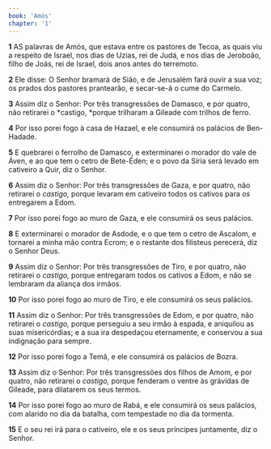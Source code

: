```yaml
---
book: 'Amós'
chapter: '1'
---
```


**1** AS palavras de Amós, que estava entre os pastores de Tecoa, as quais viu a respeito de Israel, nos dias de Uzias, rei de Judá, e nos dias de Jeroboão, filho de Joás, rei de Israel, dois anos antes do terremoto.

**2** Ele disse: O Senhor bramará de Sião, e de Jerusalém fará ouvir a sua voz; os prados dos pastores prantearão, e secar-se-á o cume do Carmelo.

**3** Assim diz o Senhor: Por três transgressões de Damasco, e por quatro, não retirarei o *castigo, *porque trilharam a Gileade com trilhos de ferro.

**4** Por isso porei fogo à casa de Hazael, e ele consumirá os palácios de Ben-Hadade.

**5** E quebrarei o ferrolho de Damasco, e exterminarei o morador do vale de Áven, e ao que tem o cetro de Bete-Éden; e o povo da Síria será levado em cativeiro a Quir, diz o Senhor.

**6** Assim diz o Senhor: Por três transgressões de Gaza, e por quatro, não retirarei o _castigo,_ porque levaram em cativeiro todos os cativos para _os_ entregarem a Edom.

**7** Por isso porei fogo ao muro de Gaza, e ele consumirá os seus palácios.

**8** E exterminarei o morador de Asdode, e o que tem o cetro de Ascalom, e tornarei a minha mão contra Ecrom; e o restante dos filisteus perecerá, diz o Senhor Deus.

**9** Assim diz o Senhor: Por três transgressões de Tiro, e por quatro, não retirarei o _castigo,_ porque entregaram todos os cativos a Edom, e não se lembraram da aliança dos irmãos.

**10** Por isso porei fogo ao muro de Tiro, e ele consumirá os seus palácios.

**11** Assim diz o Senhor: Por três transgressões de Edom, e por quatro, não retirarei o _castigo,_ porque perseguiu a seu irmão à espada, e aniquilou as suas misericórdias; e a sua ira despedaçou eternamente, e conservou a sua indignação para sempre.

**12** Por isso porei fogo a Temã, e ele consumirá os palácios de Bozra.

**13** Assim diz o Senhor: Por três transgressões dos filhos de Amom, e por quatro, não retirarei o _castigo,_ porque fenderam o ventre às grávidas de Gileade, para dilatarem os seus termos.

**14** Por isso porei fogo ao muro de Rabá, e ele consumirá os seus palácios, com alarido no dia da batalha, com tempestade no dia da tormenta.

**15** E o seu rei irá para o cativeiro, ele e os seus príncipes juntamente, diz o Senhor.
